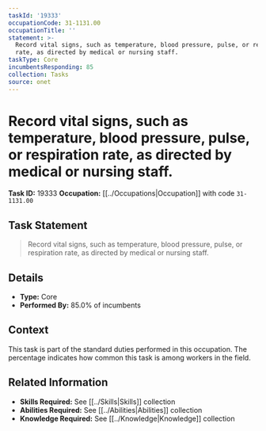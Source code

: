 ```yaml
---
taskId: '19333'
occupationCode: 31-1131.00
occupationTitle: ''
statement: >-
  Record vital signs, such as temperature, blood pressure, pulse, or respiration
  rate, as directed by medical or nursing staff.
taskType: Core
incumbentsResponding: 85
collection: Tasks
source: onet
---
```

# Record vital signs, such as temperature, blood pressure, pulse, or respiration rate, as directed by medical or nursing staff.

**Task ID:** 19333
**Occupation:** [[../Occupations|Occupation]] with code `31-1131.00`

## Task Statement

> Record vital signs, such as temperature, blood pressure, pulse, or respiration rate, as directed by medical or nursing staff.

## Details

- **Type:** Core
- **Performed By:** 85.0% of incumbents

## Context

This task is part of the standard duties performed in this occupation. The percentage indicates how common this task is among workers in the field.

## Related Information

- **Skills Required:** See [[../Skills|Skills]] collection
- **Abilities Required:** See [[../Abilities|Abilities]] collection
- **Knowledge Required:** See [[../Knowledge|Knowledge]] collection
